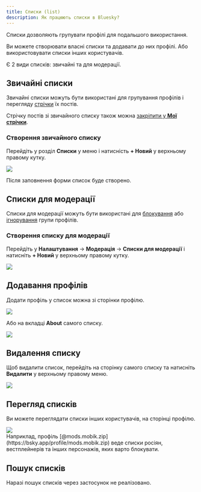 ```yaml
---
title: Списки (list)
description: Як працюють списки в Bluesky?
---
```



Списки дозволяють групувати профілі для подальшого використання.

Ви можете створювати власні списки та додавати до них профілі. Або використовувати списки інших
користувачів.

Є 2 види списків: звичайні та для модерації.

## Звичайні списки

Звичайні списки можуть бути використані для групування профілів і перегляду [стрічки](/basics/feed)
їх постів.

Стрічку постів зі звичайного списку також можна
[закріпити у **Мої стрічки**](/basics/feed#закріплення-стрічки).

### Створення звичайного списку

Перейдіть у розділ **Списки** у меню і натисність **+ Новий** у верхньому правому кутку.

<Img src="/images/list-new.png" ar="1526/1016" />

Після заповнення форми список буде створено.

## Списки для модерації

Списки для модерації можуть бути використані для [блокування](/basics/block) або
[ігнорування](/basics/mute) групи профілів.

### Створення списку для модерації

Перейдіть у **Налаштування** &rarr; **Модерація** &rarr; **Списки для модерації** і натисніть **+
Новий** у верхньому правому кутку.

<Img src="/images/list-new-mod.png" ar="1109/392" />

## Додавання профілів

Додати профіль у список можна зі сторінки профілю.

<Img src="/images/list-add.png" ar="1278/755" />

Або на вкладці **About** самого списку.

<Img src="/images/list-add2.png" ar="1089/467" />

## Видалення списку

Щоб видалити список, перейдіть на сторінку самого списку та натисніть **Видалити** у верхньому
правому меню.

<Img src="/images/list-del.png" ar="1315/371" />

## Перегляд списків

Ви можете переглядати списки інших користувачів, на сторінці профілю.

<Img src="/images/list-profile.png" ar="1105/1267" />

<Aside type="tip">
  Наприклад, профіль [@mods.mobik.zip](https://bsky.app/profile/mods.mobik.zip) веде списки росіян,
  вестплейнерів та інших персонажів, яких варто блокувати.
</Aside>

## Пошук списків

Наразі пошук списків через застосунок не реалізовано.

